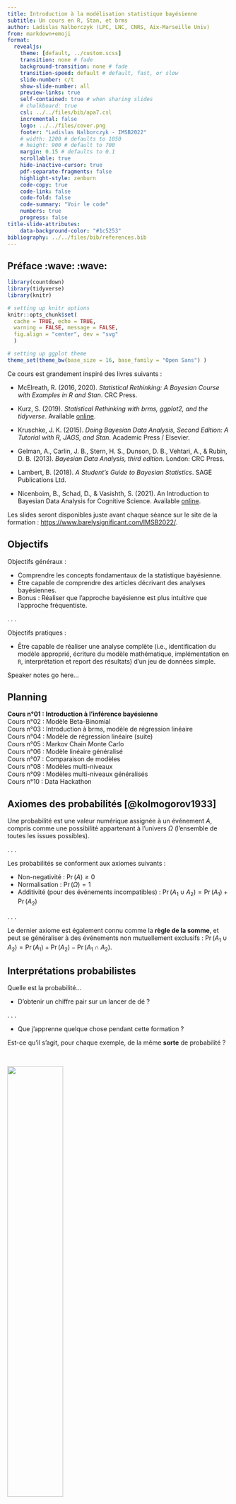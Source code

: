```yaml
---
title: Introduction à la modélisation statistique bayésienne
subtitle: Un cours en R, Stan, et brms
author: Ladislas Nalborczyk (LPC, LNC, CNRS, Aix-Marseille Univ)
from: markdown+emoji
format:
  revealjs:
    theme: [default, ../custom.scss]
    transition: none # fade
    background-transition: none # fade
    transition-speed: default # default, fast, or slow
    slide-number: c/t
    show-slide-number: all
    preview-links: true
    self-contained: true # when sharing slides
    # chalkboard: true
    csl: ../../files/bib/apa7.csl
    incremental: false
    logo: ../../files/cover.png
    footer: "Ladislas Nalborczyk - IMSB2022"
    # width: 1200 # defaults to 1050
    # height: 900 # default to 700
    margin: 0.15 # defaults to 0.1
    scrollable: true
    hide-inactive-cursor: true
    pdf-separate-fragments: false
    highlight-style: zenburn
    code-copy: true
    code-link: false
    code-fold: false
    code-summary: "Voir le code"
    numbers: true
    progress: false
title-slide-attributes:
    data-background-color: "#1c5253"
bibliography: ../../files/bib/references.bib
---
```


## Préface :wave: :wave:

```r
library(countdown)
library(tidyverse)
library(knitr)

# setting up knitr options
knitr::opts_chunk$set(
  cache = TRUE, echo = TRUE,
  warning = FALSE, message = FALSE,
  fig.align = "center", dev = "svg"
  )

# setting up ggplot theme
theme_set(theme_bw(base_size = 16, base_family = "Open Sans") )
```

Ce cours est grandement inspiré des livres suivants :

-   McElreath, R. (2016, 2020). *Statistical Rethinking: A Bayesian Course with Examples in R and Stan*. CRC Press.

-   Kurz, S. (2019). *Statistical Rethinking with brms, ggplot2, and the tidyverse*. Available [online](https://bookdown.org/ajkurz/Statistical_Rethinking_recoded/).

-   Kruschke, J. K. (2015). *Doing Bayesian Data Analysis, Second Edition: A Tutorial with R, JAGS, and Stan*. Academic Press / Elsevier.

-   Gelman, A., Carlin, J. B., Stern, H. S., Dunson, D. B., Vehtari, A., & Rubin, D. B. (2013). *Bayesian Data Analysis, third edition*. London: CRC Press.

-   Lambert, B. (2018). *A Student's Guide to Bayesian Statistics*. SAGE Publications Ltd.

-   Nicenboim, B., Schad, D., & Vasishth, S. (2021). An Introduction to Bayesian Data Analysis for Cognitive Science. Available [online](https://vasishth.github.io/bayescogsci/book/).

Les slides seront disponibles juste avant chaque séance sur le site de la formation : <https://www.barelysignificant.com/IMSB2022/>.

## Objectifs

Objectifs généraux :

::: incremental
-   Comprendre les concepts fondamentaux de la statistique bayésienne.
-   Être capable de comprendre des articles décrivant des analyses bayésiennes.
-   Bonus : Réaliser que l'approche bayésienne est plus intuitive que l'approche fréquentiste.
:::

. . .

Objectifs pratiques :

-   Être capable de réaliser une analyse complète (i.e., identification du modèle approprié, écriture du modèle mathématique, implémentation en `R`, interprétation et report des résultats) d'un jeu de données simple.

::: notes
Speaker notes go here...
:::

## Planning

**Cours n°01 : Introduction à l'inférence bayésienne** <br> Cours n°02 : Modèle Beta-Binomial <br> Cours n°03 : Introduction à brms, modèle de régression linéaire <br> Cours n°04 : Modèle de régression linéaire (suite) <br> Cours n°05 : Markov Chain Monte Carlo <br> Cours n°06 : Modèle linéaire généralisé <br> Cours n°07 : Comparaison de modèles <br> Cours n°08 : Modèles multi-niveaux <br> Cours n°09 : Modèles multi-niveaux généralisés <br> Cours n°10 : Data Hackathon <br>

## Axiomes des probabilités [@kolmogorov1933]

Une probabilité est une valeur numérique assignée à un événement $A$, compris comme une possibilité appartenant à l'univers $\Omega$ (l'ensemble de toutes les issues possibles).

. . .

Les probabilités se conforment aux axiomes suivants :

- Non-negativité : $\Pr(A) \geq 0$
- Normalisation : $\Pr(\Omega) = 1$
- Additivité (pour des événements incompatibles) : $\Pr(A_{1} \cup A_{2}) = \Pr(A_{1}) + \Pr(A_{2})$

. . .

Le dernier axiome est également connu comme la **règle de la somme**, et peut se généraliser à des événements non mutuellement exclusifs : $\Pr(A_{1} \cup A_{2}) = \Pr(A_{1}) + \Pr(A_{2}) - \Pr(A_{1} \cap A_{2})$.

## Interprétations probabilistes

Quelle est la probabilité...

-   D'obtenir un chiffre pair sur un lancer de dé ?

. . .

-   Que j'apprenne quelque chose pendant cette formation ?

Est-ce qu'il s'agit, pour chaque exemple, de la même **sorte** de probabilité ?

<br>

![](figures/thinking.gif){fig-align="center" width="50%"}

## Interprétation classique (ou théorique)

$$
\Pr(\text{pair}) = \frac{\text{nombre de cas favorables}}{\text{nombre de cas possibles}} = \frac{3}{6} = \frac{1}{2}
$$

. . .

Problème : cette définition est uniquement applicable aux situations dans lesquelles il n'y a qu'un nombre **fini** de résultats possibles **équiprobables**...

. . .

Par exemple, quelle est la probabilité qu'il pleuve demain ?

$$\Pr(\text{pluie}) = \frac{\text{pluie}}{ \{ \text{pluie, non-pluie} \} } = \frac{1}{2}$$

## Interprétation fréquentiste (ou empirique)

$$\Pr(x) = \lim_{n_{t} \to \infty}\frac{n_{x}}{n_{t}}$$

Où $n_{x}$ est le nombre d'occurrences de l'événement $x$ et $n_{t}$ le nombre total d'essais. L'interprétation **fréquentiste** postule que, à long-terme (i.e., quand le nombre d'essais s'approche de l'infini), la fréquence relative va converger *exactement* vers ce qu'on appelle "probabilité".

. . .

Conséquence : le concept de probabilité s'applique uniquement aux **collectifs**, et non aux événements singuliers.

## Interprétation fréquentiste (ou empirique)

```r
library(tidyverse)

sample(c(0, 1), 500, replace = TRUE) %>%
        data.frame %>%
        mutate(x = seq_along(.), y = cumsum(.) / seq_along(.) ) %>%
        ggplot(aes(x = x, y = y), log = "y") +
        geom_line(lwd = 1) +
        geom_hline(yintercept = 0.5, lty = 3) +
        xlab("Nombre de lancers") +
        ylab("Proportion de faces") +
        ylim(0, 1)
```

## Limites de l'interprétation fréquentiste...

Quelle classe de référence ? *Quelle est la probabilité que je vive jusqu'à 80 ans ? En tant qu'homme ? En tant que Français ?*

. . .

Quid des événements qui ne peuvent pas se répéter ? *Quelle est la probabilité que j'apprenne quelque chose pendant cette formation ?*

. . .

À partir de combien de lancers (d'une pièce par exemple) a-t-on une bonne approximation de la probabilité ? Une classe finie d'événements de taille $n$ ne peut produire que des fréquences relatives de précision $1/n$...

## Interprétation propensionniste

Les propriétés fréquentistes (i.e., à long terme) des objets (e.g., une pièce) seraient provoquées par des propriétés physiques intrinsèques aux objets. Par exemple, une pièce biaisée va engendrer une fréquence relative (et donc une probabilité) biaisée en raison de ses propriétés physiques. Pour les propensionnistes, les probabilités représentent ces caractéristiques intrinsèques, ces **propensions** à générer certaines fréquences relatives, et non les fréquences relatives en elles-mêmes.

. . .

Conséquence : ces propriétés sont les propriétés d'événements individuels... et non de séquences ! L'interprétation propensionniste nous permet donc de parler de la probabilité d'événements uniques.

## Interprétation logique

<br>

<center>Il y a 10 étudiants dans cette salle</center>

<center>9 portent un t-shirt <font color = "green">vert</font></center>

<center>1 porte un t-shirt <font color = "red">rouge</font></center>

<center>Une personne est tirée au sort...</center>

. . .

<hr width = "75%%" size = "2" align = "center" noshade>

<center>Conclusion n°1 : l'étudiant tiré au sort porte un t-shirt ✔</center>

. . .

<hr width = "75%%" size = "1" align = "center" noshade>

<center>Conclusion n°2 : l'étudiant tiré au sort porte un t-shirt <font color = "green">vert</font> ✗</center>

. . .

<hr width = "75%%" size = "1" align = "center" noshade>

<center>Conclusion n°3 : l'étudiant tiré au sort porte un t-shirt <font color = "red">rouge</font> ✗</center>

## Interprétation logique

L'interprétation logique du concept de probabilité essaye de généraliser la logique (vrai / faux) au monde probabiliste. La probabilité représente donc le *degré de support logique* qu'une conclusion peut avoir, relativement à un ensemble de prémisses [@keynes1921; @carnap1971].

. . .

Conséquence : toute probabilité est **conditionnelle**.

## Interprétation bayésienne

**La probabilité est une mesure du degré d'incertitude**. Un événement *certain* aura donc une probabilité de 1 et un événement *impossible* aura une probabilité de 0.

. . .

> So to assign equal probabilities to two events is not in any way an assertion that they must occur equally often in any random experiment \[...\], it is only a formal way of saying I don't know [@jaynes1986].

. . .

Pour parler de probabilités, dans ce cadre, nous n'avons donc plus besoin de nous référer à la limite d'occurrence d'un événement (fréquence).

## Interprétations probabilistes

-   Interprétation classique (Laplace, Bernouilli, Leibniz)
-   **Interprétation fréquentiste** (Venn, Reichenbach, von Mises)
-   Interprétation propensionniste (Popper, Miller)
-   Interprétation logique (Keynes, Carnap)
-   **Interprétation bayésienne** (Jeffreys, de Finetti, Savage)

[Voir plus de détails sur la Stanford Encyclopedia of Philosophy.](http://plato.stanford.edu/entries/probability-interpret/)

## Interprétations probabilistes - résumé

<br>

::: columns
::: {.column width="50%"}
<center>

**Probabilité épistémique** <br>

Toute probabilité est conditionnelle à de l'information disponible (e.g., prémisses ou données). La probabilité est utilisée comme moyen de quantifier l'incertitude.<br><br>Interprétation logique, bayésienne.

</center>
:::

::: {.column width="50%"}
<center>

**Probabilité physique** <br>

Les probabilités dépendent d'un état du monde, de caractéristiques physiques, elles sont indépendantes de l'information disponible (ou de l'incertitude).<br><br>Interprétation classique, fréquentiste.

</center>
:::
:::

## {background-image="figures/pill3.jpg"}

## Un peu de logique

![](figures/penguin.jpg){fig-align="center" width="50%"}

## Un peu de logique, quelques syllogismes

**Exemple 1**

-   Si un suspect ment, il transpire. (On observe que) Ce suspect transpire.
-   Par conséquent, ce suspect ment.

. . .

**Exemple 2**

-   Si un suspect transpire, il ment. (On observe que) Ce suspect ne transpire pas.
-   Par conséquent, ce suspect ne ment pas.

. . .

**Exemple 3**

-   Tous les menteurs transpirent. (On observe que) Ce suspect ne transpire pas.
-   Par conséquent, ce suspect n'est pas un menteur.

## Arguments invalides

-   Affirmation du conséquent : $\dfrac{A \Rightarrow B, \ B}{A}$

-   Si il a plu, alors le sol est mouillé (A implique B). Le sol est mouillé (B). Donc il a plu (A).

. . .

-   Négation de l'antécédent : $\dfrac{A \Rightarrow B, \ \neg A}{\neg B}$

-   Si il a plu, alors le sol est mouillé (A implique B). Il n'a pas plus (non A). Donc le sol n'est pas mouillé (non B).

. . .

![](figures/trump.gif){fig-align="center" width="50%"}

## Arguments valides

-   Modus ponens : $\dfrac{A \Rightarrow B, \ A}{B}$

-   Si on est lundi, alors John ira au travail (A implique B). On est lundi (A). Donc John ira au travail (B).

. . .

-   Modus tollens : $\dfrac{A \Rightarrow B, \ \neg B}{\neg A}$

-   Si mon chien détecte un intru, alors il aboie (A implique B). Mon chien n'a pas aboyé (non B). Donc il n'a pas détecté d'intrus (non A).

. . .

![](figures/good.gif){fig-align="center" width="50%"}

## Logique, fréquentisme et raisonnement probabiliste

Le *modus tollens* est un des raisonnements logiques les plus importants et les plus performants. Dans le cadre de l'inférence statistique, il s'applique parfaitement au cas suivant : "Si $H_{0}$ est vraie, alors $x$ ne devrait pas se produire. On observe $x$. Alors $H_{0}$ est fausse".

. . .

Mais nous avons le plus souvent affaire à des hypothèses "continues", probabilistes.

. . .

L'inférence fréquentiste (fishérienne) est elle aussi probabiliste, de la forme "Si $H_{0}$ est vraie, alors $x$ est peu probable. On observe $x$. Alors $H_{0}$ est peu probable."

. . .

Or cet argument est invalide, le *modus tollens* ne s'applique pas au monde probabiliste [e.g., @pollard1987; @rouder2016].

. . .

Par exemple : *si un individu est un homme, alors il est peu probable qu'il soit pape. François est pape. François n'est donc certainement pas un homme...*

## L'échec de la falsification

*Poppérisme naïf* : la science progresse par falsification logique, donc la statistique devrait viser la falsification. Mais...

-   Les hypothèses théoriques ne sont pas les modèles (hypothèses statistiques).

. . .

> "Models are devices that connect theories to data. A model is an instanciation of a theory as a set of probabilistic statements" .[@rouder2016a].

. . .

-   Nos hypothèses sont souvent probabilistes.

. . .

-   Erreurs de mesure.

. . .

-   La falsification concerne le problème de la démarcation, pas celui de la méthode.

. . .

-   La science est une technologie sociale, la falsification est **consensuelle**, et non pas logique.

## Comparaison de modèles

On s'intéresse au lien entre deux variables aléatoires continues, $x$ et $y$.

```r
set.seed(1111)

x <- sort(runif(10, -2, 2) )
y <- 3 * x^3 + 5 * x^2 + 0.5 * x + 20 + rnorm(10, sd = 3)

data.frame(x, y) %>%
        ggplot(aes(x = x, y = y) ) +
        geom_point(size = 3)

nterm <- c(1, 2, 3, 9)

PAL <- colorRampPalette(c("black", "chartreuse3", "gold", "dodgerblue") )
COLS <- PAL(length(nterm) )
```

## Comparaison de modèles

L'hypothèse de modélisation la plus simple est de postuler une relation linéaire.

```r
data.frame(x, y) %>%
        ggplot(aes(x = x, y = y) ) +
        geom_point(size = 3) +
        geom_smooth(method = "lm", se = FALSE, col = COLS[1])
```

## Comparaison de modèles

Cette description peut-être *améliorée* pour mieux prendre en compte les données qui s'écartent de la prédiction linéaire.

```r
data.frame(x, y) %>%
        ggplot(aes(x = x, y = y) ) +
        geom_point(size = 3) +
        geom_smooth(method = "lm", se = FALSE, col = COLS[1]) +
        stat_smooth(
                method = "lm", se = FALSE,
                formula = y ~ poly(x, 2),
                col = COLS[2]
                )
```

## Comparaison de modèles

Un ensemble de $N$ points peut être *exhaustivement* (i.e., sans erreur) décrit par une fonction polynomiale d'ordre $N-1$. Augmenter la complexité du modèle améliore donc la précision de notre description des données mais réduit la généralisabilité de ses prédictions (*bias-variance tradeoff*).

```r
data.frame(x, y) %>%
        ggplot(aes(x = x, y = y) ) +
        geom_point(size = 3) +
        geom_smooth(method = "lm", se = FALSE, col = COLS[1]) +
        stat_smooth(
                method = "lm", se = FALSE,
                formula = y ~ poly(x, 2),
                col = COLS[2]) +
        stat_smooth(
                method = "lm", se = FALSE,
                formula = y ~ poly(x, 3),
                col = COLS[3]) +
        stat_smooth(
                method = "lm", se = FALSE,
                formula = y ~ poly(x, 9),
                col = COLS[4]
                )
```

Nous avons besoin d'outils qui prennent en compte le rapport *qualité de la description* / *complexité*, c'est à dire la **parcimonie** des modèles (e.g., AIC, WAIC).

## Notre stratégie

Besoin d'un cadre pour développer des modèles cohérents. Nos outils :

-   **Bayesian data analysis** : utiliser les probabilités pour décrire l'incertitude.

. . .

-   **Multilevel modelling** : des modèles à multiples niveaux d'incertitude.

. . .

-   Approche par **comparaison de modèles** : au lieu d'essayer de falsifier un "null model", on va comparer des modèles intéressants (AIC, WAIC).

## Exercice - Problème du sac de billes

Imaginons que nous disposions d'un sac contenant 4 billes. Ces billes peuvent être soit blanches, soit bleues. Nous savons qu'il y a précisément 4 billes, mais nous ne connaissons pas le nombre de billes de chaque couleur.

. . .

Nous savons cependant qu'il existe cinq possibilités (que nous considérons comme nos *hypothèses*) :

<br>

<center>

:white_circle: :white_circle: :white_circle: :white_circle:

:large_blue_circle: :white_circle: :white_circle: :white_circle:

:large_blue_circle: :large_blue_circle: :white_circle: :white_circle:

:large_blue_circle: :large_blue_circle: :large_blue_circle: :white_circle:

:large_blue_circle: :large_blue_circle: :large_blue_circle: :large_blue_circle:

</center>

## Exercice - Problème du sac de billes

Le but est de déterminer quelle combinaison serait la plus probable, **sachant certaines observations**. Imaginons que l'on tire trois billes à la suite, avec remise, et que l'on obtienne la séquence suivante : :large_blue_circle: :white_circle: :large_blue_circle:.

. . .

Cette séquence représente nos données. À partir de là, quelle **inférence** peut-on faire sur le contenu du sac ? En d'autres termes, que peut-on dire de la probabilité de chaque hypothèse ?

<br>

<center>

:white_circle: :white_circle: :white_circle: :white_circle:

:large_blue_circle: :white_circle: :white_circle: :white_circle:

:large_blue_circle: :large_blue_circle: :white_circle: :white_circle:

:large_blue_circle: :large_blue_circle: :large_blue_circle: :white_circle:

:large_blue_circle: :large_blue_circle: :large_blue_circle: :large_blue_circle:

</center>

. . .

```r
countdown(
    minutes = 2,
    warn_when = 30,
    left = 0, right = 0,
    padding = "10px",
    margin = "5%",
    font_size = "5em",
    color_border = "#1c5253",
    color_text = "#1c5253"
    )
```

## Énumérer les possibilités

::: columns
::: {.column width="50%"}
<center>Hypothèse : :large_blue_circle: :large_blue_circle: :white_circle: :white_circle:</center>
:::

::: {.column width="50%"}
<center>Données : :large_blue_circle:</center>
:::
:::

```r
library(rethinking)
source("./code/forking_data_McElreath.R")

dat <- c(1)
arc <- c(0, pi)

garden(
    arc = arc,
    possibilities = c(0, 0, 0, 1),
    data = dat,
    hedge = 0.05,
    ring_dist = ring_dist,
    alpha.fade = 1
    )
```

## Énumérer les possibilités

::: columns
::: {.column width="50%"}
<center>Hypothèse : :large_blue_circle: :large_blue_circle: :white_circle: :white_circle:</center>
:::

::: {.column width="50%"}
<center>Données : :large_blue_circle: :white_circle:</center>
:::
:::

```r
dat <- c(1, 0)
arc <- c(0, pi)

garden(
    arc = arc,
    possibilities = c(0, 0, 0, 1),
    data = dat,
    hedge = 0.05,
    ring_dist = ring_dist,
    alpha.fade = 1
    )
```

## Énumérer les possibilités

::: columns
::: {.column width="50%"}
<center>Hypothèse : :large_blue_circle: :large_blue_circle: :white_circle: :white_circle:</center>
:::

::: {.column width="50%"}
<center>Données : :large_blue_circle: :white_circle: :large_blue_circle:</center>
:::
:::

```r
dat <- c(1, 0, 1)
arc <- c(0, pi)

garden(
    arc = arc,
    possibilities = c(0, 0, 0, 1),
    data = dat,
    hedge = 0.05,
    ring_dist = ring_dist,
    alpha.fade = 1
    )
```

## Énumérer les possibilités

::: columns
::: {.column width="50%"}
<center>Hypothèse : :large_blue_circle: :large_blue_circle: :white_circle: :white_circle:</center>
:::

::: {.column width="50%"}
<center>Données : :large_blue_circle: :white_circle: :large_blue_circle:</center>
:::
:::

```r
dat <- c(1, 0, 1)
arc <- c(0, pi)

garden(
    arc = arc,
    possibilities = c(0, 0, 0, 1),
    data = dat,
    hedge = 0.05,
    ring_dist = ring_dist,
    alpha.fade = 0.3
    )
```

## Énumérer les possibilités

Sous cette hypothèse, $3$ chemins (sur $4^{3} = 64$) conduisent au résultat obtenu. Qu'en est-il des autres hypothèses ?

```r
dat <- c(1, 0, 1)
ac <- c(1.2, 0.9, 0.6)

arc <- c( pi / 2, pi / 2 + (2 / 3) * pi)

garden(
    arc = arc,
    possibilities = c(1, 0, 0, 0),
    data = dat,
    hedge = 0.05,
    adj.cex = ac
    ) 

arc <- c(arc[2], arc[2] + (2 / 3) * pi)

garden(
    arc = arc,
    possibilities = c(1, 1, 0, 0),
    data = dat,
    hedge = 0.05,
    newplot = FALSE,
    adj.cex = ac
    )

arc <- c(arc[2], arc[2] + (2 / 3) * pi)

garden(
    arc = arc,
    possibilities = c(1, 1, 1, 0),
    data = dat,
    hedge = 0.05,
    newplot = FALSE,
    adj.cex = ac
    )

line.polar(c(0, 2), pi / 2, lwd = 1)
line.polar(c(0, 2), pi / 2 + (2 / 3) * pi, lwd = 1)
line.polar(c(0, 2), pi / 2 + 2 * (2 / 3) * pi, lwd = 1)
```

## Comparer les hypothèses

Au vu des données, l'hypothèse la plus *probable* est celle qui **maximise le nombre de manières possibles** d'obtenir les données obtenues.

<br>

|                                    Hypothèse                                    | Façons d'obtenir les données |
|:---------------------:|:----------------------------------------------:|
|           :white_circle: :white_circle: :white_circle: :white_circle:           |        0 x 4 x 0 = 0         |
|        :large_blue_circle: :white_circle: :white_circle: :white_circle:         |        1 x 3 x 1 = 3         |
|      :large_blue_circle: :large_blue_circle: :white_circle: :white_circle:      |        2 x 2 x 2 = 8         |
|   :large_blue_circle: :large_blue_circle: :large_blue_circle: :white_circle:    |        3 x 1 x 3 = 9         |
| :large_blue_circle: :large_blue_circle: :large_blue_circle: :large_blue_circle: |        4 x 0 x 4 = 0         |

## Accumulation d'évidence

Dans le cas précédent, nous avons considéré que toutes les hypothèses étaient équiprobables a priori (suivant le [principe d'indifférence](https://en.wikipedia.org/wiki/Principle_of_indifference)). Cependant, on pourrait avoir de l'information a priori, provenant de nos connaissances (des particularités des sacs de billes par exemple) ou de données antérieures.

. . .

Imaginons que nous tirions une nouvelle bille du sac, comment incorporer cette nouvelle donnée ?

## Accumulation d'évidence

Il suffit d'appliquer la même stratégie que précédemment, et de mettre à jour le dernier compte en le multipliant par ces nouvelles données. *Yesterday's posterior is today's prior* ([Lindley, 2000](https://rss.onlinelibrary.wiley.com/doi/abs/10.1111/1467-9884.00238)).

<br>

|                                    Hypothèse                                    | Façons de produire :large_blue_circle: | Compte précédent | Nouveau compte |
|:----------------:|:-----------------:|:----------------:|:----------------:|
|           :white_circle: :white_circle: :white_circle: :white_circle:           |                   0                    |        0         |   0 x 0 = 0    |
|        :large_blue_circle: :white_circle: :white_circle: :white_circle:         |                   1                    |        3         |   3 x 1 = 3    |
|      :large_blue_circle: :large_blue_circle: :white_circle: :white_circle:      |                   2                    |        8         |   8 x 2 = 16   |
|   :large_blue_circle: :large_blue_circle: :large_blue_circle: :white_circle:    |                   3                    |        9         |   9 x 3 = 27   |
| :large_blue_circle: :large_blue_circle: :large_blue_circle: :large_blue_circle: |                   4                    |        0         |   0 x 4 = 0    |

## Incorporer un prior

Supposons maintenant qu'un employé de l'usine de fabrication des billes nous dise que les billes bleues sont rares... Cet employé nous dit que pour chaque sac contenant 3 billes bleues, ils fabriquent deux sacs en contenant seulement deux, et trois sacs en contenant seulement une. Il nous apprend également que tous les sacs contiennent au moins une bille bleue et une bille blanche...

<br>

|                                    Hypothèse                                    | Compte précédent | Prior usine | Nouveau compte |
|:----------------:|:-----------------:|:----------------:|:----------------:|
|           :white_circle: :white_circle: :white_circle: :white_circle:           |        0         |      0      |   0 x 0 = 0    |
|        :large_blue_circle: :white_circle: :white_circle: :white_circle:         |        3         |      3      |   3 x 3 = 9    |
|      :large_blue_circle: :large_blue_circle: :white_circle: :white_circle:      |        16        |      2      |  16 x 2 = 32   |
|   :large_blue_circle: :large_blue_circle: :large_blue_circle: :white_circle:    |        27        |      1      |  27 x 1 = 27   |
| :large_blue_circle: :large_blue_circle: :large_blue_circle: :large_blue_circle: |        0         |      0      |   0 x 0 = 0    |

## Des énumérations aux probabilités

La probabilité d'une hypothèse après avoir observé certaines données est proportionnelle au nombre de façons qu'a cette hypothèse de produire les données observées, multiplié par sa probabilité a priori.

$$
\Pr(\text{hypothèse}\ |\ \text{données}) \propto \Pr(\text{données}\ |\ \text{hypothèse}) \times \Pr(\text{hypothèse})
$$

. . .

Pour passer des *plausibilités* aux *probabilités*, il suffit de standardiser ces plausibilités pour que la somme des plausibilités de toutes les hypothèses possibles soit égale à $1$.

$$
\Pr(\text{hypothèse}\ |\ \text{données}) = \frac{\Pr(\text{données}\ |\ \text{hypothèse})\times \Pr(\text{hypothèse})}{\text{somme des produits}}
$$

## Des énumérations aux probabilités

Définissons $p$ comme la proportion de billes bleues.

<br>

|                                    Hypothèse                                    | $p$  | Manières de produire les données | Probabilité |
|:---------------:|:---------------:|:---------------------:|:---------------:|
|           :white_circle: :white_circle: :white_circle: :white_circle:           |  0   |                0                 |      0      |
|        :large_blue_circle: :white_circle: :white_circle: :white_circle:         | 0.25 |                3                 |    0.15     |
|      :large_blue_circle: :large_blue_circle: :white_circle: :white_circle:      | 0.5  |                8                 |    0.40     |
|   :large_blue_circle: :large_blue_circle: :large_blue_circle: :white_circle:    | 0.75 |                9                 |    0.45     |
| :large_blue_circle: :large_blue_circle: :large_blue_circle: :large_blue_circle: |  1   |                0                 |      0      |

<br>

. . .

```r
ways <- c(0, 3, 8, 9, 0)
ways / sum(ways)
```

## Notations, terminologie

::: incremental
-   $\theta$ est un paramètre ou vecteur de paramètres (e.g., la proportion de billes bleues).
-   $\color{orangered}{p(x\vert \theta)}$ [la probabilité conditionnelle des données $x$ sachant le paramètre $\theta$ $\color{orangered}{[p(x | \theta = \theta)]}$.]{style="color:orangered"}
-   $\color{orangered}{p(x\vert \theta)}$ [une fois que la valeur de $x$ est connue, est vue comme la fonction de vraisemblance (*likelihood*) du paramètre $\theta$. Attention, il ne s'agit pas d'une distribution de probabilité valide $\color{orangered}{[p(x = x | \theta)]}$.]{style="color:orangered"}
-   $\color{steelblue}{p(\theta)}$ [la probabilité a priori de $\theta$.]{style="color:steelblue"}
-   $\color{purple}{p(\theta \vert x)}$ [la probabilité a posteriori de $\theta$ (sachant $x$).]{style="color:purple"}
-   $\color{green}{p(x)}$ [la probabilité marginale de $x$ (sur $\theta$) ou "vraisemblance marginale", "vraisemblance intégrée".]{style="color:green"}
:::

. . .

<br>

$$
\color{purple}{p(\theta \vert x)} = \dfrac{\color{orangered}{p(x\vert \theta)} \color{steelblue}{p(\theta)}}{\color{green}{p(x)}} = \dfrac{\color{orangered}{p(x\vert \theta)} \color{steelblue}{p(\theta)}}{\color{green}{\sum\limits_{\theta}p(x|\theta)p(\theta)}} = \dfrac{\color{orangered}{p(x\vert \theta)} \color{steelblue}{p(\theta)}}{\color{green}{\int\limits_{\theta}p(x|\theta)p(\theta)\mathrm{d}x}} \propto \color{orangered}{p(x\vert \theta)} \color{steelblue}{p(\theta)}
$$

## Inférence bayésienne

Dans ce cadre, pour chaque problème, nous allons suivre 3 étapes :

::: incremental
-   Construire le modèle (l'histoire des données): *likelihood* + *prior*
-   Mettre à jour grâce aux données (*updating*), calculer la probabilité *a posteriori*
-   Evaluer le modèle, *fit*, sensibilité, résumer les résultats, ré-ajuster
:::

. . .

> Bayesian inference is really just counting and comparing of possibilities \[...\] in order to make good inference about what actually happened, it helps to consider everything that could have happened (McElreath, 2015).

# Rappels : Théorie des probabilités

## Loi de probabilité, cas discret

Une fonction de masse (*probability mass function*, ou *PMF*) est une fonction qui attribue une probabilité à chaque valeur d'une variable aléatoire. Exemple de la distribution binomiale pour une pièce non biaisée ($\theta = 0.5$), probabilité d'obtenir $N$ faces sur 10 lancers.

```r
coin <- dbinom(x = 0:10, size = 10, prob = 0.5)
barplot(coin, names.arg = 0:10, border = NA, axes = FALSE, cex.names = 1.5, col = "grey20")
```

```r
# PMFs sum to 1
dbinom(x = 0:10, size = 10, prob = 0.5) %>% sum
```

## Loi de probabilité, cas continu

Une (fonction de) densité de probabilité (*probability density function*, ou *PDF*), est une fonction qui permet de représenter une loi de probabilité sous forme d'intégrales (l'équivalent de la PMF pour des variables aléatoires strictement continues).

```r
data.frame(x = c(0, 200) ) %>%
    ggplot(aes(x) ) +
    stat_function(
        fun = dnorm,
        args = list(mean = 100, sd = 15),
        lwd = 1.5
        ) +
    labs(x = "QI", y = "Densité de probabilité")
```

```r
# PDFs integrate to 1
integrate(dnorm, -Inf, Inf, mean = 100, sd = 15)
```

## Aparté, qu'est-ce qu'une intégrale ?

Une intégrale correspond à la **surface** (aire géométrique) délimitée par la représentation graphique d'une fonction, *l'aire sous la courbe*. Une distribution est dite **impropre** si son intégrale n'est pas égale à un nombre fini (e.g., $+ \infty$) et **normalisée** si son intégrale est égale à 1.

```r
cord.x <- c(90, seq(90, 96, 0.01), 96) 
cord.y <- c(0, dnorm(seq(90, 96, 0.01), 100, 15), 0) 

data.frame(x = c(0, 200) ) %>%
    ggplot(aes(x) ) +
    stat_function(
        fun = dnorm,
        args = list(mean = 100, sd = 15),
        lwd = 2,
        color = "black"
        ) +
    geom_polygon(
        data = data.frame(cord.x, cord.y),
        aes(cord.x, cord.y),
        color = "black"
        ) +
    labs(x = "QI", y = "Densité de probabilité")
```

## Aparté, qu'est-ce qu'une intégrale ?

```r
data.frame(x = c(0, 200) ) %>%
    ggplot(aes(x) ) +
    stat_function(
        fun = dnorm,
        args = list(mean = 100, sd = 15),
        lwd = 2
        ) +
    geom_polygon(
        data = data.frame(cord.x, cord.y),
        aes(cord.x, cord.y)
        ) +
    labs(x = "QI", y = "Densité de probabilité")
```

L'intégrale de $f(x)$ sur l'intervalle \[90 ; 96\] vaut : $p(90 < x < 96) = \int_{90}^{96} f(x) \ \mathrm{d}x = 0.142$.

```r
integrate(dnorm, 90, 96, mean = 100, sd = 15)
```

## Probabilité conjointe

```r
library(tidyverse)

data(HairEyeColor) # data adapted from Snee (1974)

cont <- apply(HairEyeColor, c(1, 2), sum) %>% t 
cont <- round(cont / sum(cont), 2)
cont
```

Dans chaque cellule, on trouve la **probabilité conjointe** d'avoir telle couleur de cheveux **ET** telle couleur d'yeux, qui s'écrit $p(c,y)=p(y,c)$.

## Probabilité marginale

```r
cont2 <- cont %>% as.data.frame %>% mutate(marginal_eye = rowSums(cont) )
rownames(cont2) <- row.names(cont)
cont2
```

On peut aussi s'intéresser à la probabilité d'avoir des yeux bleus, de manière générale. Il s'agit de la probabilité **marginale** de l'événement *yeux bleus*, qui s'obtient par la somme de toutes les probabilités jointes impliquant l'événement *yeux bleus*. Elle s'écrit $p(y)=\sum\limits_{c}p(y|c)p(c)$.

## Probabilité marginale

```r
cont3 <- rbind(cont2, colSums(cont2) )
rownames(cont3) <- c(row.names(cont2), "marginal_hair")
cont3
```

On peut bien entendu aussi s'intéresser aux probabilités des couleurs de cheveux, de manière générale. Elle s'écrit $p(c)=\sum\limits_{y}p(c|y)p(y)$.

## Probabilité conditionnelle

On pourrait aussi s'intéresser à la probabilité qu'une personne ait les cheveux blonds, **sachant** qu'elle a les yeux bleus. Il s'agit d'une probabilité **conditionnelle**, et s'écrit $p(c|y)$. Cette probabilité conditionnelle peut se ré-écrire : $p(c | y) = \frac{p(c, y)}{p(y)}$.

```r
cont3["Blue", ]
```

. . .

Par exemple, quelle est la probabilité d'avoir des yeux bleus lorsqu'on a les cheveux blonds ?

```r
cont3["Blue", "Blond"] / cont3["Blue", "marginal_eye"]  
```

## Probabilité conditionnelle

On remarque dans le cas précédent que $p(\text{cheveux = blonds} \ |\ \text{yeux = bleus})$ **n'est pas nécessairement égal** à $p(\text{yeux = bleus} \ |\ \text{cheveux = blonds})$.

. . .

<iframe align="left" border="0" frameborder="0" height="500" width="600" src="https://twitframe.com/show?url=https://twitter.com/BillGates/status/1118196606975787008">

</iframe>

<br>

Autre exemple : la probabilité de mourir sachant qu'on a été attaqué par un requin n'est pas la même que la probabilité d'avoir été attaqué par un requin, sachant qu'on est mort ([confusion of the inverse](https://en.wikipedia.org/wiki/Confusion_of_the_inverse)). De la même manière, $p(\text{data} | \mathcal{H}_{0}) \neq p(\mathcal{H}_{0} | \text{data})$.

## Dérivation du théorème de Bayes

À partir des axiomes de Kolmogorov (cf. début du cours), et des définitions précédentes des probabilités conjointes, marginales, et conditionnelles, découle la **règle du produit** :

$$p(x,y) = p(x|y)p(y) = p(y|x)p(x)$$

. . .

$$p(y|x) p(x) = p(x|y) p(y)$$

. . .

$$p(y|x) = \dfrac{p(x|y) p(y)}{p(x)}$$

. . .

$$p(x|y) = \dfrac{p(y|x) p(x)}{p(y)}$$

. . .

$$
\Pr(\text{hypothèse}\ |\ \text{données}) = \frac{\Pr(\text{données}\ |\ \text{hypothèse}) \times \Pr(\text{hypothèse})}{\text{somme des produits}}
$$

# Exemple d'application

## Diagnostique médical [@gigerenzer2007]

::: incremental
-   Chez les femmes âgées de 40-50 ans, sans antécédents familiaux et sans symptômes, la probabilité d'avoir un cancer du sein est de 0.008.

-   Propriétés de la mammographie :

    -   Si une femme a un cancer du sein, la probabilité d'avoir un résultat positif est de 0.90.
    -   Si une femme n'a pas de cancer du sein, la probabilité d'avoir un résultat positif est de 0.07.

-   Imaginons qu'une femme passe une mammographie, et que le test est positif. Que doit-on **inférer** ? Quelle est la probabilité que cette femme ait un cancer du sein ?
:::

## Logique du maximum likelihood

::: incremental
-   Une approche générale de l'estimation de paramètre.
-   Les paramètres **gouvernent** les données, les données **dépendent** des paramètres.
    -   Sachant certaines valeurs des paramètres, nous pouvons calculer la **probabilité conditionnelle** des données observées.
    -   Le résultat de la mammographie (i.e., les données) dépend de la présence / absence d'un cancer du sein (i.e., le paramètre).
-   L'approche par **maximum de vraisemblance** pose la question : "Quelles sont les valeurs du paramètre qui rendent les données observées les plus probables ?"
-   Spécifier la probabilité conditionnelle des données $p(x|\theta)$.
-   Quand on le considère comme fonction de $\theta$, on parle de **likelihood** : $L(\theta|x) = p(X = x|\theta)$.
-   L'approche par maximum de vraisemblance consiste donc à maximiser cette fonction, en utilisant les valeurs (connues) de $x$.
:::

## Probabilité conditionnelle

::: incremental
-   Si une femme a un cancer du sein, la probabilité d'obtenir un résultat positif est de .90.
    -   $\Pr(\text{Mam=+} | \text{Cancer=+}) = 0.90$
    -   $\Pr(\text{Mam=-} | \text{Cancer=+}) = 0.10$
-   Si une femme n'a pas de cancer du sein, la probabilité d'obtenir un résultat positif est de .07.
    -   $\Pr(\text{Mam=+} | \text{Cancer=-}) = 0.07$
    -   $\Pr(\text{Mam=-} | \text{Cancer=-}) = 0.93$
:::

## Diagnostique médical, maximum likelihood

::: incremental
-   Une femme passe une mammographie, le résultat est positif...
    -   $\Pr(\text{Mam=+} | \text{Cancer=+}) = 0.90$
    -   $\Pr(\text{Mam=+} | \text{Cancer=-}) = 0.07$
-   Maximum de vraisemblance : quelle est la valeur de *Cancer* qui **maximise** $Mam=+$ ?
    -   $\Pr(\text{Mam=+} | \text{Cancer=+}) = 0.90$
    -   $\Pr(\text{Mam=+} | \text{Cancer=-}) = 0.07$
:::

## Wait a minute...

![](figures/bayes.png){fig-align="center" width="50%"}

## Diagnostique médical, fréquences naturelles

::: incremental
-   Considérons 1000 femmes âgées de 40 à 50 ans, sans antécédents familiaux et sans symptômes de cancer
    -   8 femmes sur 1000 ont un cancer
-   On réalise une mammographie
    -   Sur les 8 femmes ayant un cancer, 7 auront un résultat positif
    -   Sur les 992 femmes restantes, 69 auront un résultat positif
-   Une femme passe une mammographie, le résultat est positif
-   Que devrait-on inférer ?
:::

## Diagnostique médical, fréquences naturelles

![](figures/diagram.png){fig-align="center" width="50%"}

$$\Pr(\text{Cancer=+} | \text{Mam=+}) = \frac{7}{7 + 69} = \frac{7}{76} \approx 0.09$$

## Diagnostique médical, théorème de Bayes

$$
\color{purple}{p(\theta \vert x)} = \dfrac{\color{orangered}{p(x\vert \theta)} \color{steelblue}{p(\theta)}}{\color{green}{p(x)}}
$$

$\color{steelblue}{p(\theta)}$ [représente la probabilité *a priori* de $\theta$ : tout ce qu'on sait de $\theta$ avant d'observer les données. En l'occurrence : $\Pr(\text{Cancer=+}) = 0.008$ et $\Pr(\text{Cancer=-}) = 0.992$.]{style="color:steelblue"}

```r
prior <- c(0.008, 0.992)
```

## Diagnostique médical, théorème de Bayes

$$
\color{purple}{p(\theta \vert x)} = \dfrac{\color{orangered}{p(x\vert \theta)} \color{steelblue}{p(\theta)}}{\color{green}{p(x)}}
$$

$\color{orangered}{p(x\vert \theta)}$ [représente la probabilité conditionnelle des données $x$ sachant le paramètre $\theta$, qu'on appelle aussi la *likelihood* (*ou fonction de vraisemblance*) du paramètre $\theta$.]{style="color:orangered"}

. . .

```r
like <- rbind(c(0.9, 0.1), c(0.07, 0.93) ) %>% data.frame
colnames(like) <- c("Mam+", "Mam-")
rownames(like) <- c("Cancer+", "Cancer-")
like
```

## Diagnostique médical, théorème de Bayes

$$\color{purple}{p(\theta \vert x)} = \dfrac{\color{orangered}{p(x\vert \theta)} \color{steelblue}{p(\theta)}}{\color{green}{p(x)}}$$

[$p(x)$ la probabilité marginale de $x$ (sur $\theta$). Sert à normaliser la distribution.]{style="color:green"}

$$\color{green}{p(x)=\sum\limits_{\theta}p(x|\theta)p(\theta)}$$

. . .

```r
(marginal <- sum(like$"Mam+" * prior) )
```

## Diagnostique médical, théorème de Bayes

$$\color{purple}{p(\theta \vert x)} = \dfrac{\color{orangered}{p(x\vert \theta)} \color{steelblue}{p(\theta)}}{\color{green}{p(x)}}$$

$\color{purple}{p(\theta \vert x)}$ [la probabilité a posteriori de $\theta$ sachant $x$, c'est à dire ce qu'on sait de $\theta$ après avoir pris connaissance de $x$.]{style="color:purple"}

. . .

```r
(posterior <- (like$"Mam+" * prior ) / marginal )
```

## L'inférence bayésienne comme mise à jour probabiliste des connaissances

Avant de passer le mammogramme, la probabilité qu'une femme tirée au sort ait un cancer du sein était de $\Pr(\text{Cancer=+}) = 0.008$ (prior). Après un résultat positif, cette probabilité est devenue $\Pr(\text{Cancer=+} | \text{Mam=+}) = 0.09$ (posterior). Ces probabilités sont des expressions de nos *connaissances*. Après un mammogramme positif, on pense toujours que c'est "très improbable" d'avoir un cancer, mais cette probabilité a considérablement évolué relativement à "avant le test".

. . .

> A Bayesianly justifiable analysis is one that treats known values as observed values of random variables, treats unknown values as unobserved random variables, and calculates the conditional distribution of unknowns given knowns and model specifications using Bayes' theorem [@rubin1984].

## Monty Hall

<div align="center">

<video width="1200" height="600" controls="controls">

<source src="figures/montyhall.mp4" type="video/mp4">

</video>

<div>

## Monty Hall

![](figures/monty1.png){fig-align="center" width="500" height="465"}

<center>Que-feriez-vous (intuitivement) ? Analysez ensuite la situation en utilisant le théorème de Bayes.</center>

## Monty Hall

Il s'agit d'un problème de probabilités conditionnelles... Définissons les événements suivants :

P1 : l'animateur ouvre la porte 1 <br> P2 : l'animateur ouvre la porte 2 <br> P3 : l'animateur ouvre la porte 3 <br>

. . .

V1 : la voiture se trouve derrière la porte 1 <br> V2 : la voiture se trouve derrière la porte 2 <br> V3 : la voiture se trouve derrière la porte 3 <br>

. . .

Si on a choisi la porte n°1 et que l'animateur a choisi la porte n°3 (**et qu'il sait où se trouve la voiture**), il s'ensuit que :

$\Pr(\text{P3} | \text{V1}) = \dfrac{1}{2}, \quad \Pr(\text{P3} | \text{V2}) = 1, \quad \Pr(\text{P3} | \text{V3}) = 0.$

## Monty Hall

On sait que $\Pr(\text{V3} | \text{P3}) = 0$, on veut connaître $\Pr(\text{V1} | \text{P3})$ et $\Pr(\text{V2} | \text{P3})$ afin de pouvoir choisir. Résolution par le théorème de Bayes.

$\Pr(\text{V1} | \text{P3}) = \dfrac{\Pr(\text{P3} | \text{V1}) \times \Pr(\text{V1})}{\Pr(\text{P3})} = \dfrac{\dfrac{1}{2} \times \dfrac{1}{3}}{\dfrac{1}{2}} = \dfrac{1}{3}$

. . .

$\Pr(\text{V2} | \text{P3}) = \dfrac{\Pr(\text{P3} | \text{V2}) \times \Pr(\text{V2})}{\Pr(\text{P3})} = \dfrac{1 \times \dfrac{1}{3}}{\dfrac{1}{2}} = \dfrac{2}{3}$

## Monty Hall

```r
knitr::include_graphics("figures/monty2.png")
```

## Take-home message

Nos intuitions probabilistes sont, dans la grande majorité des cas, très mauvaises. Au lieu de compter sur elles, il est plus sage de se reposer sur des règles logiques (e.g., modus ponens et modus tollens) et probabilistes simples (e.g., règle du produit, règle de la somme, théorème de Bayes), nous assurant de réaliser l'inférence logique la plus juste. Autrement dit, "don't be clever" [@mcelreath2020b].

![](figures/morale.gif){fig-align="center" width="50%"}

## Références {.refs}
